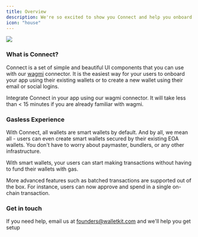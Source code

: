 ```yaml
---
title: Overview
description: We're so excited to show you Connect and help you onboard your users
icon: "house"
---
```


<img noZoom src="/images/connect_overview.png" />

### What is Connect?

Connect is a set of simple and beautiful UI components that you can use with our [wagmi](https://wagmi.sh/) connector. It is the easiest way for your users to onboard your app using their existing wallets or to create a new wallet using their email or social logins.

<Card title="Quickstart" icon="star" href="quickstart">
Integrate Connect in your app using our wagmi connector. It will take less than < 15 minutes if you are already familiar with wagmi.
</Card>


### Gasless Experience
With Connect, all wallets are smart wallets by default. And by all, we mean all - users can even create smart wallets secured by their existing EOA wallets. You don't have to worry about paymaster, bundlers, or any other infrastructure.

With smart wallets, your users can start making transactions without having to fund their wallets with gas.

More advanced features such as batched transactions are supported out of the box. For instance, users can now approve and spend in a single on-chain transaction.

### Get in touch

If you need help, email us at founders@walletkit.com and we'll help you get setup
